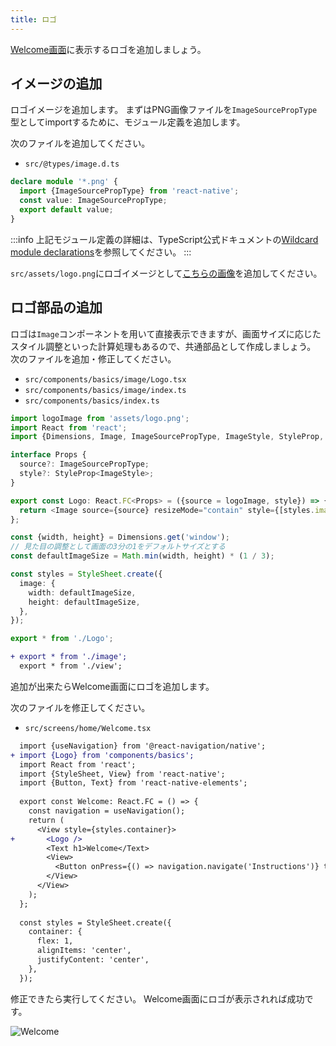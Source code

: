 ```yaml
---
title: ロゴ
---
```


[Welcome画面](../app-spec.md#welcome)に表示するロゴを追加しましょう。

## イメージの追加

ロゴイメージを追加します。
まずはPNG画像ファイルを`ImageSourcePropType`型としてimportするために、モジュール定義を追加します。

次のファイルを追加してください。

- `src/@types/image.d.ts`

```typescript jsx title="src/@types/image.d.ts"
declare module '*.png' {
  import {ImageSourcePropType} from 'react-native';
  const value: ImageSourcePropType;
  export default value;
}
```

:::info
上記モジュール定義の詳細は、TypeScript公式ドキュメントの[Wildcard module declarations](https://www.typescriptlang.org/docs/handbook/modules.html#wildcard-module-declarations)を参照してください。
:::

`src/assets/logo.png`にロゴイメージとして[こちらの画像](../app-hands-on/logo.png)を追加してください。

## ロゴ部品の追加

ロゴは`Image`コンポーネントを用いて直接表示できますが、画面サイズに応じたスタイル調整といった計算処理もあるので、共通部品として作成しましょう。
次のファイルを追加・修正してください。

- `src/components/basics/image/Logo.tsx`
- `src/components/basics/image/index.ts`
- `src/components/basics/index.ts`

```typescript jsx title="src/components/basics/image/Logo.tsx"
import logoImage from 'assets/logo.png';
import React from 'react';
import {Dimensions, Image, ImageSourcePropType, ImageStyle, StyleProp, StyleSheet} from 'react-native';

interface Props {
  source?: ImageSourcePropType;
  style?: StyleProp<ImageStyle>;
}

export const Logo: React.FC<Props> = ({source = logoImage, style}) => {
  return <Image source={source} resizeMode="contain" style={[styles.image, style]} />;
};

const {width, height} = Dimensions.get('window');
// 見た目の調整として画面の3分の1をデフォルトサイズとする
const defaultImageSize = Math.min(width, height) * (1 / 3);

const styles = StyleSheet.create({
  image: {
    width: defaultImageSize,
    height: defaultImageSize,
  },
});
```

```typescript jsx title="src/components/basics/image/index.ts"
export * from './Logo';
```

```diff title="src/components/basics/index.ts"
+ export * from './image';
  export * from './view';
```

追加が出来たらWelcome画面にロゴを追加します。

次のファイルを修正してください。

- `src/screens/home/Welcome.tsx`

```diff title="src/screens/home/Welcome.tsx"
  import {useNavigation} from '@react-navigation/native';
+ import {Logo} from 'components/basics';
  import React from 'react';
  import {StyleSheet, View} from 'react-native';
  import {Button, Text} from 'react-native-elements';
  
  export const Welcome: React.FC = () => {
    const navigation = useNavigation();
    return (
      <View style={styles.container}>
+       <Logo />
        <Text h1>Welcome</Text>
        <View>
          <Button onPress={() => navigation.navigate('Instructions')} title="登録する" />
        </View>
      </View>
    );
  };
  
  const styles = StyleSheet.create({
    container: {
      flex: 1,
      alignItems: 'center',
      justifyContent: 'center',
    },
  });
```

修正できたら実行してください。
Welcome画面にロゴが表示されれば成功です。

![Welcome](../app-hands-on/welcome_with_logo.png)
